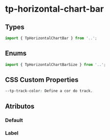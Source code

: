 
<Meta of={horizontalChartBarStories} />

# tp-horizontal-chart-bar

## Types

```ts
import { TpHorizontalChartBar } from '..';
```

## Enums

```ts
import { TpHorizontalChartBarSize } from '..';
```

## CSS Custom Properties

```css
--tp-track-color: Define a cor do track.
```

## Atributos

### Default

<Canvas of={horizontalChartBarStories.Default} />

<Controls of={horizontalChartBarStories.Default} />

### Label

<Canvas of={horizontalChartBarLabelStories.Label} />

<Controls of={horizontalChartBarLabelStories.Label} />
